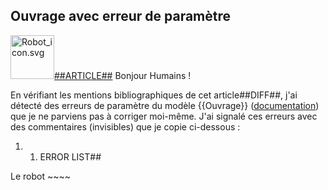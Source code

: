 == Ouvrage avec erreur de paramètre ==

[[Image:Robot icon.svg|70px|right|alt=tête de robot souriante]][[Catégorie:Signalement ZiziBot|##ARTICLE##]]
Bonjour Humains !

En vérifiant les mentions bibliographiques de cet article##DIFF##, j'ai détecté des erreurs de paramètre du
modèle <nowiki>{{Ouvrage}}</nowiki> ([[Modèle:Ouvrage#Explication des paramètres|documentation]]) que je ne parviens
pas à corriger moi-même. J'ai signalé ces erreurs avec des commentaires (invisibles) que je copie ci-dessous :

##ERROR LIST##

Le robot ~~~~
